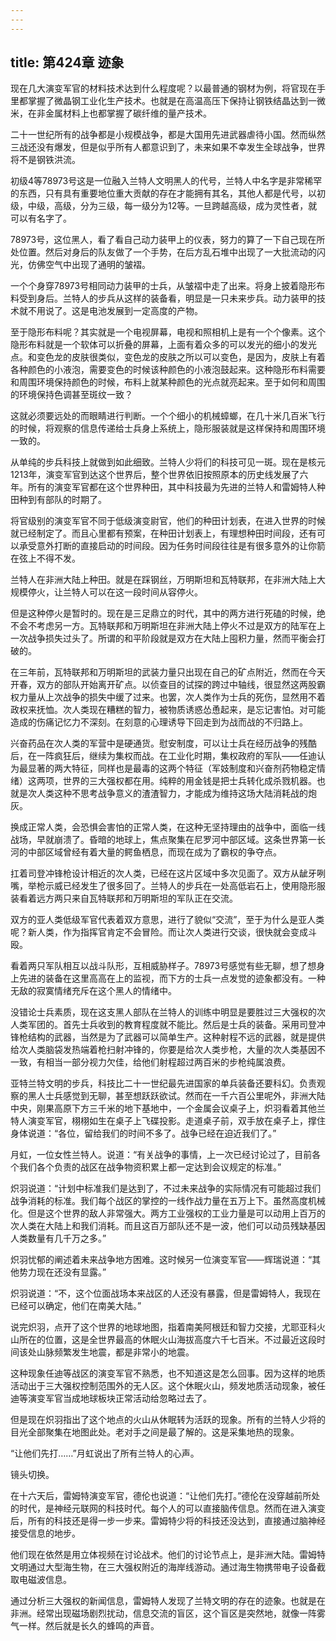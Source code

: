 ```yaml
---
---
---
```

title: 第424章 迹象
---



现在几大演变军官的材料技术达到什么程度呢？以最普通的钢材为例，将官现在手里都掌握了微晶钢工业化生产技术。也就是在高温高压下保持让钢铁结晶达到一微米，在非金属材料上也都掌握了碳纤维的量产技术。

二十一世纪所有的战争都是小规模战争，都是大国用先进武器虐待小国。然而纵然三战还没有爆发，但是似乎所有人都意识到了，未来如果不幸发生全球战争，世界将不是钢铁洪流。

初级4等78973号这是一位融入兰特人文明黑人的代号，兰特人中名字是非常稀罕的东西，只有具有重要地位重大贡献的存在才能拥有其名，其他人都是代号，以初级，中级，高级，分为三级，每一级分为12等。一旦跨越高级，成为灵性者，就可以有名字了。

78973号，这位黑人，看了看自己动力装甲上的仪表，努力的算了一下自己现在所处位置。然后对身后的队友做了一个手势，在后方乱石堆中出现了一大批流动的闪光，仿佛空气中出现了通明的皱褶。

一个个身穿78973号相同动力装甲的士兵，从皱褶中走了出来。将身上披着隐形布料受到身后。兰特人的步兵从这样的装备看，明显是一只未来步兵。动力装甲的技术就不用说了。这是电池发展到一定高度的产物。

至于隐形布料呢？其实就是一个电视屏幕，电视和照相机上是有一个个像素。这个隐形布料就是一个软体可以折叠的屏幕，上面有着众多的可以发光的细小的发光点。和变色龙的皮肤很类似，变色龙的皮肤之所以可以变色，是因为，皮肤上有着各种颜色的小液泡，需要变色的时候该种颜色的小液泡鼓起来。这种隐形布料需要和周围环境保持颜色的时候，布料上就某种颜色的光点就亮起来。至于如何和周围的环境保持色调甚至斑纹一致？

这就必须要远处的而眼睛进行判断。一个个细小的机械蟑螂，在几十米几百米飞行的时候，将观察的信息传递给士兵身上系统上，隐形服装就是这样保持和周围环境一致的。

从单纯的步兵科技上就做到如此细致。兰特人少将们的科技可见一斑。现在是核元1213年，演变军官到达这个世界后，整个世界依旧按照原本的历史线发展了六年。所有的演变军官都在这个世界种田，其中科技最为先进的兰特人和雷姆特人种田种到有部队的时期了。

将官级别的演变军官不同于低级演变尉官，他们的种田计划表，在进入世界的时候就已经制定了。而且心里都有预案，在种田计划表上，有理想种田时间段，还有可以承受意外打断的直接启动的时间段。因为任务时间段往往是有很多意外的让你箭在弦上不得不发。

兰特人在非洲大陆上种田。就是在踩钢丝，万明斯坦和瓦特联邦，在非洲大陆上大规模停火，让兰特人可以在这一段时间从容停火。

但是这种停火是暂时的。现在是三足鼎立的时代，其中的两方进行死磕的时候，绝不会不考虑另一方。瓦特联邦和万明斯坦在非洲大陆上停火不过是双方的陆军在上一次战争损失过头了。所谓的和平阶段就是双方在大陆上囤积力量，然而平衡会打破的。

在三年前，瓦特联邦和万明斯坦的武装力量只出现在自己的矿点附近，然而在今天开春，双方的部队开始离开矿点。以侦查目的试探的跨过中轴线，很显然这两股霸权力量从上次战争的损失中缓了过来。也罢，次人类作为士兵的死伤，显然用不着政权来抚恤。次人类现在糟糕的智力，被物质诱惑怂恿起来，是忘记害怕。对可能造成的伤痛记忆力不深刻。在刻意的心理诱导下回走到为战而战的不归路上。

兴奋药品在次人类的军营中是硬通货。慰安制度，可以让士兵在经历战争的残酷后，在一阵疯狂后，继续为集权而战。在工业化时期，集权政府的军队——任迪认为最显著的两大特征，同样也是最毒的这两个特征（军妓制度和兴奋剂药物稳定情绪）这两项，世界的三大强权都在用。纯粹的用金钱是把士兵转化成杀戮机器。也就是次人类这种不思考战争意义的渣渣智力，才能成为维持这场大陆消耗战的炮灰。

换成正常人类，会恐惧会害怕的正常人类，在这种无坚持理由的战争中，面临一线战场，早就崩溃了。昏暗的地球上，焦点聚集在尼罗河中部区域。这条世界第一长河的中部区域曾经有着大量的鳄鱼栖息，而现在成为了霸权的争夺点。

扛着司登冲锋枪设计相近的次人类，已经在这片区域中多次见面了。双方从龇牙咧嘴，举枪示威已经发生了很多回了。兰特人的步兵在一处高低岩石上，使用隐形服装看着远方两只来自瓦特联邦和万明斯坦的军队正在交流。

双方的亚人类低级军官代表着双方意思，进行了貌似“交流”，至于为什么是亚人类呢？新人类，作为指挥官肯定不会冒险。而让次人类进行交谈，很快就会变成斗殴。

看着两只军队相互以战斗队形，互相威胁样子。78973号感觉有些无聊，想了想身上先进的装备在这里高高在上的监视，而下方的士兵一点发觉的迹象都没有。一种无敌的寂寞情绪充斥在这个黑人的情绪中。

没错论士兵素质，现在这支黑人部队在兰特人的训练中明显是要胜过三大强权的次人类军团的。首先士兵收到的教育程度就不能比。然后是士兵的装备。采用司登冲锋枪结构的武器，当然是为了武器可以简单生产。这种射程不远的武器，就是提供给次人类脑袋发热端着枪扫射冲锋的，你要是给次人类步枪，大量的次人类基因不一致，有相当一部分视力欠佳，给他们射程超过两百米的步枪纯属浪费。

亚特兰特文明的步兵，科技比二十一世纪最先进国家的单兵装备还要科幻。负责观察的黑人士兵感觉到无聊，甚至想跃跃欲试。然而在一千六百公里呢外，非洲大陆中央，刚果高原下方三千米的地下基地中，一个金属会议桌子上，炽羽看着其他兰特人演变军官，栩栩如生在桌子上飞碟投影。走道桌子前，双手放在桌子上，撑住身体说道：“各位，留给我们的时间不多了。战争已经在迫近我们了。”

月虹，一位女性兰特人。说道：“有关战争的事情，上一次已经讨论过了，目前各个我们各个负责的战区在战争物资积累上都一定达到会议规定的标准。”

炽羽说道：“计划中标准我们是达到了，不过未来战争的实际情况有可能超过我们战争消耗的标准。我们每个战区的掌控的一线作战力量在五万上下。虽然高度机械化。但是这个世界的敌人非常强大。两方工业强权的工业力量是可以动用上百万的次人类在大陆上和我们消耗。而且这百万部队还不是一波，他们可以动员残缺基因人类数量有几千万之多。”

炽羽忧郁的阐述着未来战争地方困难。这时候另一位演变军官——辉瑞说道：“其他势力现在还没有显露。”

炽羽说道：“不，这个位面战场本来战区的人还没有暴露，但是雷姆特人，我现在已经可以确定，他们在南美大陆。”

说完炽羽，点开了这个世界的地球地图，指着南美阿根廷和智力交接，尤耶亚科火山所在的位置，这是全世界最高的休眠火山海拔高度六千七百米。不过最近这段时间该处山脉频繁发生地震，都是非常小的地震。

这种现象任迪等战区的演变军官不熟悉，也不知道这是怎么回事。因为这样的地质活动出于三大强权控制范围外的无人区。这个休眠火山，频发地质活动现象，被任迪等演变军官当成地球板块正常活动给忽略过去了。

但是现在炽羽指出了这个地点的火山从休眠转为活跃的现象。所有的兰特人少将的目光全部聚集在地图此处。老对手之间是最了解的。这是采集地热的现象。

“让他们先打……”月虹说出了所有兰特人的心声。

镜头切换。

在十六天后，雷姆特演变军官，德伦也说道：“让他们先打。”德伦在没穿越前所处的时代，是神经元联网的科技时代。每个人的可以直接脑传信息。然而在进入演变后，所有的科技还是得一步一步来。雷姆特少将的科技还没达到，直接通过脑神经接受信息的地步。

他们现在依然是用立体视频在讨论战术。他们的讨论节点上，是非洲大陆。雷姆特文明通过大型海生物，在三大强权附近的海岸线游动。通过海生物携带电子设备截取电磁波信息。

通过分析三大强权的新闻信息，雷姆特人发现了兰特文明的存在的迹象。也就是在非洲。经常出现磁场剧烈扰动，信息交流的盲区，这个盲区是突然地，就像一阵雾气一样。然后就是长久的蜂鸣的声音。